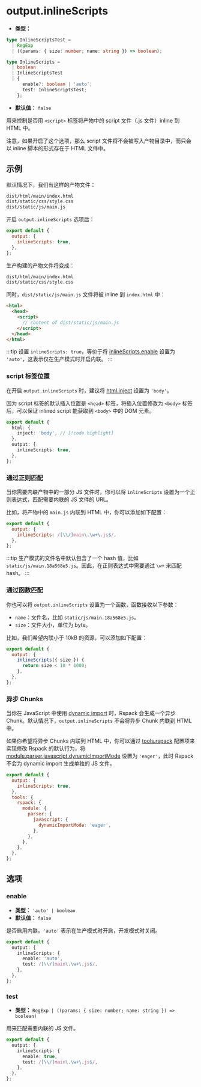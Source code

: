 # output.inlineScripts

- **类型：**

```ts
type InlineScriptsTest =
  | RegExp
  | ((params: { size: number; name: string }) => boolean);

type InlineScripts =
  | boolean
  | InlineScriptsTest
  | {
      enable?: boolean | 'auto';
      test: InlineScriptsTest;
    };
```

- **默认值：** `false`

用来控制是否用 `<script>` 标签将产物中的 script 文件（.js 文件）inline 到 HTML 中。

注意，如果开启了这个选项，那么 script 文件将不会被写入产物目录中，而只会以 inline 脚本的形式存在于 HTML 文件中。

## 示例

默认情况下，我们有这样的产物文件：

```bash
dist/html/main/index.html
dist/static/css/style.css
dist/static/js/main.js
```

开启 `output.inlineScripts` 选项后：

```js
export default {
  output: {
    inlineScripts: true,
  },
};
```

生产构建的产物文件将变成：

```bash
dist/html/main/index.html
dist/static/css/style.css
```

同时，`dist/static/js/main.js` 文件将被 inline 到 `index.html` 中：

```html
<html>
  <head>
    <script>
      // content of dist/static/js/main.js
    </script>
  </head>
</html>
```

:::tip
设置 `inlineScripts: true`，等价于将 [inlineScripts.enable](#enable) 设置为 `'auto'`，这表示仅在生产模式时开启内联。
:::

### script 标签位置

在开启 `output.inlineScripts` 时，建议将 [html.inject](/config/html/inject) 设置为 `'body'`。

因为 script 标签的默认插入位置是 `<head>` 标签，将插入位置修改为 `<body>` 标签后，可以保证 inlined script 能获取到 `<body>` 中的 DOM 元素。

```ts
export default {
  html: {
    inject: 'body', // [!code highlight]
  },
  output: {
    inlineScripts: true,
  },
};
```

### 通过正则匹配

当你需要内联产物中的一部分 JS 文件时，你可以将 `inlineScripts` 设置为一个正则表达式，匹配需要内联的 JS 文件的 URL。

比如，将产物中的 `main.js` 内联到 HTML 中，你可以添加如下配置：

```js
export default {
  output: {
    inlineScripts: /[\\/]main\.\w+\.js$/,
  },
};
```

:::tip
生产模式的文件名中默认包含了一个 hash 值，比如 `static/js/main.18a568e5.js`。因此，在正则表达式中需要通过 `\w+` 来匹配 hash。
:::

### 通过函数匹配

你也可以将 `output.inlineScripts` 设置为一个函数，函数接收以下参数：

- `name`：文件名，比如 `static/js/main.18a568e5.js`。
- `size`：文件大小，单位为 byte。

比如，我们希望内联小于 10kB 的资源，可以添加如下配置：

```js
export default {
  output: {
    inlineScripts({ size }) {
      return size < 10 * 1000;
    },
  },
};
```

### 异步 Chunks

当你在 JavaScript 中使用 [dynamic import](https://developer.mozilla.org/en-US/docs/Web/JavaScript/Reference/Operators/import) 时，Rspack 会生成一个异步 Chunk。默认情况下，`output.inlineScripts` 不会将异步 Chunk 内联到 HTML 中。

如果你希望将异步 Chunks 内联到 HTML 中，你可以通过 [tools.rspack](/config/tools/rspack) 配置项来实现修改 Rspack 的默认行为，将 [module.parser.javascript.dynamicImportMode](https://rspack.dev/config/module#moduleparserjavascriptdynamicimportmode) 设置为 `'eager'`，此时 Rspack 不会为 dynamic import 生成单独的 JS 文件。

```js
export default {
  output: {
    inlineScripts: true,
  },
  tools: {
    rspack: {
      module: {
        parser: {
          javascript: {
            dynamicImportMode: 'eager',
          },
        },
      },
    },
  },
};
```

## 选项

### enable

- **类型：** `'auto' | boolean`
- **默认值：** `false`

是否启用内联。`'auto'` 表示在生产模式时开启，开发模式时关闭。

```ts
export default {
  output: {
    inlineScripts: {
      enable: 'auto',
      test: /[\\/]main\.\w+\.js$/,
    },
  },
};
```

### test

- **类型：** `RegExp | ((params: { size: number; name: string }) => boolean)`

用来匹配需要内联的 JS 文件。

```ts
export default {
  output: {
    inlineScripts: {
      enable: true,
      test: /[\\/]main\.\w+\.js$/,
    },
  },
};
```
